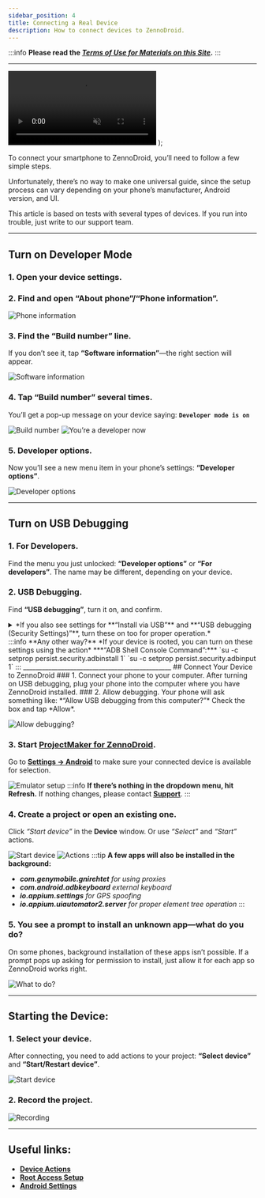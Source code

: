 ```yaml
---
sidebar_position: 4
title: Connecting a Real Device
description: How to connect devices to ZennoDroid.
---
```


:::info **Please read the [*Terms of Use for Materials on this Site*](../Disclaimer).**
:::
_______________________________________________
  <video controls playsInline muted preload="auto" className='docsVideo'>
    <source src={source} type="video/mp4" />
</video>
);   

To connect your smartphone to ZennoDroid, you’ll need to follow a few simple steps.

Unfortunately, there’s no way to make one universal guide, since the setup process can vary depending on your phone’s manufacturer, Android version, and UI.

This article is based on tests with several types of devices. If you run into trouble, just write to our support team.
_______________________________________________
## Turn on Developer Mode
### 1. Open your device settings.
### 2. Find and open **“About phone”**/**“Phone information”**.
![Phone information](./assets/devices_pic1.png)

### 3. Find the **“Build number”** line.
If you don’t see it, tap **“Software information”**—the right section will appear.

![Software information](./assets/devices_pic2.png)

### 4. Tap **“Build number”** several times.
You’ll get a pop-up message on your device saying:
**`Developer mode is on`**

![Build number](./assets/devices_pic3.png) ![You’re a developer now](./assets/devices_pic4.png)

### 5. Developer options.
Now you’ll see a new menu item in your phone’s settings: **“Developer options”**.

![Developer options](./assets/devices_pic5.png)
_______________________________________________
## Turn on USB Debugging
### 1. For Developers.
Find the menu you just unlocked: **“Developer options”** or **“For developers”**. The name may be different, depending on your device.

### 2. USB Debugging.
Find **“USB debugging”**, turn it on, and confirm.
<details>
<summary>*If you also see settings for **“Install via USB”** and **“USB debugging (Security Settings)”**, turn these on too for proper operation.*</summary>

![USB Debugging](./assets/devices_pic6.png) ![Install via USB](./assets/devices_pic7.png)
</details>
:::info **Any other way?**
*If your device is rooted, you can turn on these settings using the action*
***“ADB Shell Console Command”:***
`su -c setprop persist.security.adbinstall 1`
`su -c setprop persist.security.adbinput 1`
:::
_______________________________________________
## Connect Your Device to ZennoDroid
### 1. Connect your phone to your computer.
After turning on USB debugging, plug your phone into the computer where you have ZennoDroid installed.
### 2. Allow debugging.
Your phone will ask something like: *“Allow USB debugging from this computer?”* Check the box and tap *Allow*.

![Allow debugging?](./assets/devices_pic8.png)

### 3. Start [**ProjectMaker for ZennoDroid**](../category/project-maker).
Go to [**Settings → Android**](../Settings/Settings_for_Enterprise) to make sure your connected device is available for selection.

![Emulator setup](./assets/devices_pic9.png)
:::info **If there’s nothing in the dropdown menu, hit Refresh.**
If nothing changes, please contact [**Support**](https://helpdesk.zennolab.com/ru).
:::
### 4. Create a project or open an existing one.
Click *“Start device”* in the **Device** window. Or use *“Select”* and *“Start”* actions.

![Start device](./assets/devices_pic10.png) ![Actions](./assets/devices_pic11.png)
:::tip **A few apps will also be installed in the background:**
- ***com.genymobile.gnirehtet** for using proxies*
- ***com.android.adbkeyboard** external keyboard*
- ***io.appium.settings** for GPS spoofing*
- ***io.appium.uiautomator2.server** for proper element tree operation*
:::
>

### 5. You see a prompt to install an unknown app—what do you do?

On some phones, background installation of these apps isn’t possible. If a prompt pops up asking for permission to install, just allow it for each app so ZennoDroid works right.

![What to do?](./assets/devices_pic12.png)
_______________________________________________
## Starting the Device:

### 1. Select your device.
After connecting, you need to add actions to your project:
**“Select device”** and **“Start/Restart device”**.

![Start device](./assets/start_pic1.png)

### 2. Record the project.

![Recording](./assets/start_pic2.png)
_______________________________________________
## Useful links:
- [**Device Actions**](../Android/Enterprise/action)
- [**Root Access Setup**](../Enterprise/Root)
- [**Android Settings**](../Settings/Settings_for_Enterprise)